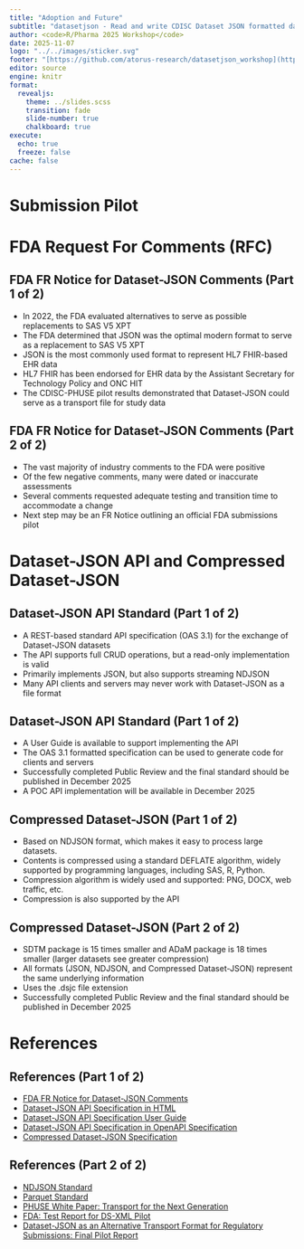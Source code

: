 ```yaml
---
title: "Adoption and Future"
subtitle: "datasetjson - Read and write CDISC Dataset JSON formatted datasets in R and Python"
author: <code>R/Pharma 2025 Workshop</code>
date: 2025-11-07
logo: "../../images/sticker.svg"
footer: "[https://github.com/atorus-research/datasetjson_workshop](https://github.com/atorus-research/datasetjson_workshop)" 
editor: source
engine: knitr
format: 
  revealjs: 
    theme: ../slides.scss
    transition: fade
    slide-number: true
    chalkboard: true
execute:
  echo: true
  freeze: false
cache: false
---
```


# Submission Pilot

# FDA Request For Comments (RFC)

## FDA FR Notice for Dataset-JSON Comments (Part 1 of 2)
::: {.incremental}
- In 2022, the FDA evaluated alternatives to serve as possible replacements to SAS V5 XPT
- The FDA determined that JSON was the optimal modern format to serve as a replacement to SAS V5 XPT
- JSON is the most commonly used format to represent HL7 FHIR-based EHR data
- HL7 FHIR has been endorsed for EHR data by the Assistant Secretary for Technology Policy and ONC HIT
- The CDISC-PHUSE pilot results demonstrated that Dataset-JSON could serve as a transport file for study data
:::

## FDA FR Notice for Dataset-JSON Comments (Part 2 of 2)
::: {.incremental}
- The vast majority of industry comments to the FDA were positive
- Of the few negative comments, many were dated or inaccurate assessments
- Several comments requested adequate testing and transition time to accommodate a change
- Next step may be an FR Notice outlining an official FDA submissions pilot
:::

# Dataset-JSON API and Compressed Dataset-JSON

## Dataset-JSON API Standard (Part 1 of 2)
::: {.incremental}
- A REST-based standard API specification (OAS 3.1) for the exchange of Dataset-JSON datasets
- The API supports full CRUD operations, but a read-only implementation is valid
- Primarily implements JSON, but also supports streaming NDJSON
- Many API clients and servers may never work with Dataset-JSON as a file format
:::

## Dataset-JSON API Standard (Part 1 of 2)
::: {.incremental}
- A User Guide is available to support implementing the API
- The OAS 3.1 formatted specification can be used to generate code for clients and servers
- Successfully completed Public Review and the final standard should be published in December 2025
- A POC API implementation will be available in December 2025
:::

## Compressed Dataset-JSON (Part 1 of 2)
:::{.incremental}
- Based on NDJSON format, which makes it easy to process large datasets.
- Contents is compressed using a standard DEFLATE algorithm, widely supported by programming languages, including SAS, R, Python.
- Compression algorithm is widely used and supported: PNG, DOCX, web traffic, etc.
- Compression is also supported by the API
:::

## Compressed Dataset-JSON (Part 2 of 2)
:::{.incremental}
- SDTM package is 15 times smaller and ADaM package is 18 times smaller (larger datasets see greater compression)
- All formats (JSON, NDJSON, and Compressed Dataset-JSON) represent the same underlying information
- Uses the .dsjc file extension
- Successfully completed Public Review and the final standard should be published in December 2025
:::

# References

## References (Part 1 of 2)
- [FDA FR Notice for Dataset-JSON Comments](https://www.federalregister.gov/documents/2025/04/09/2025-06051/electronic-study-data-submission-data-standards-clinical-data-interchange-standards-consortium)
- [Dataset-JSON API Specification in HTML](https://cdisc-org.github.io/DataExchange-DatasetJson-API/)
- [Dataset-JSON API Specification User Guide](https://github.com/cdisc-org/DataExchange-DatasetJson-API/blob/main/docs/dataset-json-api-1-0-ug.md)
- [Dataset-JSON API Specification in OpenAPI Specification](https://github.com/cdisc-org/DataExchange-DatasetJson-API/blob/main/openapi/dataset-json-api-1-0.json)
- [Compressed Dataset-JSON Specification](https://github.com/cdisc-org/DataExchange-DatasetJson/blob/master/doc/compressed-dataset-json1-1.md)

## References (Part 2 of 2)
- [NDJSON Standard](https://github.com/ndjson/ndjson-spec)
- [Parquet Standard](https://parquet.apache.org/)
- [PHUSE White Paper: Transport for the Next Generation](https://www.cdisc.org/sites/default/files/2023-05/Transport-for-the-Next-Generation-Version-1.0.pdf)
- [FDA: Test Report for DS-XML Pilot](https://web.archive.org/web/20160208090353/http://www.fda.gov/downloads/ForIndustry/DataStandards/StudyDataStandards/UCM443327.pdf)
- [Dataset-JSON as an Alternative Transport Format for Regulatory Submissions: Final Pilot Report](https://phuse.s3.eu-central-1.amazonaws.com/Deliverables/Optimizing+the+Use+of+Data+Standards/WP-88+Dataset-JSON+Report.pdf)
